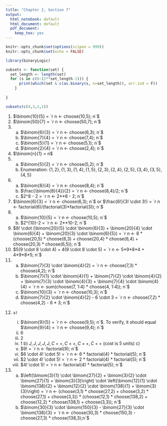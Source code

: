 ```yaml
---
title: "Chapter 2, Section 7"
output:
  html_notebook: default
  html_document: default
  pdf_document:
    keep_tex: yes
---
```


```r
knitr::opts_chunk$set(options(scipen = 999))
knitr::opts_chunk$set(echo = FALSE)
```

```r
library(binaryLogic)

subsets <- function(set) { 
  set_length <- length(set)
  for (s in c(0:(2**set_length-1))) {
      print(which(set & c(as.binary(s, n=set_length)), arr.ind = F))
    } 
  
}

subsets(c(4,3,2,1))

```

1. $\binom{10}{5} = `r n <- choose(10,5); n`$ 
2. $\binom{50}{7} = `r n <- choose(50,7); n`$
3. 
   a. $\binom{6}{3} = `r n <- choose(6,3); n`$
   b. $\binom{7}{4} = `r n <- choose(7,4); n`$
   c. $\binom{5}{1} = `r n <- choose(5,1); n`$
   d. $\binom{2}{4} = `r n <- choose(2,4); n`$
4. $\binom{n}{1} = n$
5. 
    a. $\binom{5}{2} = `r n <- choose(5,2); n`$
    b. Enumeration: $\{1,2\}, \{1,3\}, \{1,4\}, \{1,5\}, \{2,3\}, \{2,4\}, \{2,5\}, \{3,4\}, \{3,5\}, \{4,5\}$
11.
   a. $\binom{8}{4} = `r n <- choose(8,4); n`$
   b. $\frac{\binom{8}{4}}{2} = `r n <- choose(8,4)/2; n`$
   c. $2^8 - 2 = `r n <- 2**8 - 2; n`$
12. $\binom{6}{3} = `r n <- choose(6,3); n`$ or $\frac{6!}{3! \cdot 3!} = `r n <- factorial(6)/(factorial(3)*factorial(3)); n`$ 
13.
   a. $\binom{10}{5} = `r n <- choose(10,5); n`$
   b. $2^{10}-2 = `r n <- 2**10-2; n`$
14. $8! \cdot (\binom{20}{5} \cdot \binom{6}{3} + \binom{20}{4} \cdot \binom{6}{4} + \binom{20}{3} \cdot \binom{6}{5}) = `r n <- 8 * (choose(20,5) * choose(6,3) + choose(20,4) * choose(6,4) + choose(20,3) * choose(6,5)); n`$
15. $5(9 \cdot 8 \cdot 4) + 4(9 \cdot 8 \cdot 5) = `r n <- 5*9*8*4 + 4*9*8*5; n`$
16.
    a. $\binom{7}{3} \cdot \binom{4}{2} = `r n <- choose(7,3) * choose(4,2); n`$
    b. $\binom{7}{1} \cdot \binom{4}{1} + \binom{7}{2} \cdot \binom{4}{2} + \binom{7}{3} \cdot \binom{4}{3} + \binom{7}{4} \cdot \binom{4}{4} = `r n <- sum(choose(7, 1:4) * choose(4, 1:4)); n`$
    c. $\binom{10}{3} = `r n <- choose(10,3); n`$
    d. $\binom{7}{2} \cdot \binom{4}{2} - 6 \cdot 3 = `r n <- choose(7,2) * choose(4,2) - 6 * 3; n`$
17.  
    a)  
        i. $\binom{9}{5} = `r n <- choose(9,5); n`$. To verify, it should equal $\binom{9}{4} = `r n <- choose(9,4); n`$
        ii. 6
        iii. 2
        iv. 1
    b) $J,J,J,J,J,C++,C++,C++,C++$ (cost is 5 units)
    c)
        i. $9! = `r n <- factorial(9); n`$
        ii. $6 \cdot 4! \cdot 5! = `r n <- 6 * factorial(4) * factorial(5); n`$
        iii. $2 \cdot 4! \cdot 5! = `r n <- 2 * factorial(4) * factorial(5); n`$
        iv. $4! \cdot 5! = `r n <- factorial(4) * factorial(5); n`$
18.
    a) $\left(\binom{3}{1} \cdot \binom{27}{2} + \binom{3}{2} \cdot \binom{27}{1} + \binom{3}{3}\right) \cdot \left(\binom{12}{1} \cdot \binom{138}{2} + \binom{12}{2} \cdot \binom{138}{1} + \binom{3}{3}\right) = `r n <- (choose(3,1) * choose(27,2) + choose(3,2) * choose(27,1) + choose(3,3)) * (choose(12,1) * choose(138,2) + choose(12,2) * choose(138,1) + choose(3,3)); n`$
    b) $\binom{30}{3} \cdot \binom{150}{3} - \binom{27}{3} \cdot \binom{138}{3} = `r n <- choose(30,3) * choose(150,3) - choose(27,3) * choose(138,3);n`$